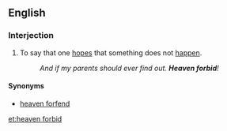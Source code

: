 ==English==

===Interjection===
{{en-interj|pos=[[heaven]] [[forbid]]}}

# To say that one [[hopes]] that something does not [[happen]].
#: ''And if my parents should ever find out. '''Heaven forbid'''!''

====Synonyms====
* [[heaven forfend]]

[[et:heaven forbid]]